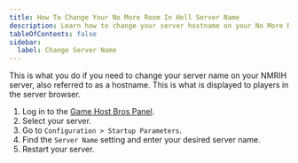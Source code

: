 ```yaml
---
title: How To Change Your No More Room In Hell Server Name
description: Learn how to change your server hostname on your No More Room In Hell server.
tableOfContents: false
sidebar:
  label: Change Server Name
---
```


This is what you do if you need to change your server name on your NMRIH server, also referred to as a hostname. This is what is displayed to players in the server browser.
<Steps>
  1. Log in to the [Game Host Bros Panel](https://panel.gamehostbros.com/).
  2. Select your server.
  3. Go to `Configuration > Startup Parameters`.
  4. Find the `Server Name` setting and enter your desired server name.
  5. Restart your server.
</Steps>